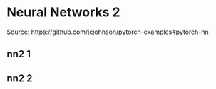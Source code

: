 # Neural Networks 2

Source: https://github.com/jcjohnson/pytorch-examples#pytorch-nn

## nn2 1

## nn2 2
